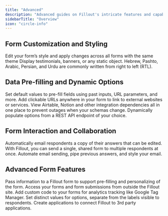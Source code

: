 ```yaml
---
title: "Advanced"
description: "Advanced guides on Fillout's intricate features and capabilities."
sidebarTitle: "Overview"
icon: "circle-info"
---
```


## Form Customization and Styling

<CardGroup cols={2}>
  <Card title="Custom CSS" icon="paint-roller" iconType="regular" color="#FFC738" href="/help/custom-css">
    Edit your form’s style and apply changes across all forms with the same theme
  </Card>
  <Card title="HTML and CSS form field" icon="display-code" iconType="regular" color="#FFC738" href="/help/html-css">
    Display testimonials, banners, or any static object.
  </Card>
  <Card title="Right to left aligned forms" icon="arrow-right-to-line" iconType="regular" color="#FFC738" href="/help/right-to-left-forms">
    Hebrew, Pashto, Arabic, Persian, and Urdu are commonly written from right to left (RTL).
  </Card>
</CardGroup>

## Data Pre-filling and Dynamic Options

<CardGroup cols={2}>
  <Card title="Pre-fill fields" icon="fill" iconType="regular" color="#FFC738" href="/help/prefill-fields">
    Set default values to pre-fill fields using past inputs, URL parameters, and more.
  </Card>
  <Card title="Add links and external URLs" icon="link" iconType="regular" color="#FFC738" href="/help/add-links-to-form">
    Add clickable URLs anywhere in your form to link to external websites or services.
  </Card>
  <Card title="View external form dependencies" icon="rotate" iconType="regular" color="#FFC738" href="/help/form-dependencies">
    View Airtable, Notion and other integration dependencies all in one place to prevent outages when your schemas change.
  </Card>
  <Card title="Populate dropdown options with a webhook" icon="list-dropdown" iconType="regular" color="#FFC738" href="/help/dynamic-form-dropdowns">
    Dynamically populate options from a REST API endpoint of your choice.
  </Card>
</CardGroup>

## Form Interaction and Collaboration

<CardGroup cols={2}>
  <Card title="Respondent notification email" icon="bell" iconType="regular" color="#FFC738" href="/help/respondent-emails">
    Automatically email respondents a copy of their answers that can be edited.
  </Card>
  <Card title="Collaborative forms" icon="screen-users" iconType="regular" color="#FFC738" href="/help/collaborative-forms">
    With Fillout, you can send a single, shared form to multiple respondents at once.
  </Card>
  <Card title="Custom email notifications" icon="envelope-open-text" iconType="regular" color="#FFC738" href="/help/custom-emails">
    Automate email sending, pipe previous answers, and style your email.
  </Card>
</CardGroup>

## Advanced Form Features

<CardGroup cols={2}>
  <Card title="URL Parameters/Hidden fields" icon="brackets-curly" iconType="regular" color="#FFC738" href="/help/url-parameters">
    Pass information to a Fillout form to support pre-filling and personalizing of the form.
  </Card>
  <Card title="Fillout REST API" icon="code" iconType="regular" color="#FFC738" href="/help/fillout-rest-api">
    Access your forms and form submissions from outside the Fillout site.
  </Card>
  <Card title="Custom code" icon="rectangle-code" iconType="regular" color="#FFC738" href="/help/custom-code">
    Add custom code to your forms for analytics tracking like Google Tag Manager.
  </Card>
  <Card title="Add custom values to answer options" icon="quote-left" iconType="regular" color="#FFC738" href="/help/custom-values">
    Set distinct values for options, separate from the labels visible to respondents.
  </Card>
  <Card title="Create Fillout 3rd Party Apps" icon="game-console-handheld" iconType="regular" color="#FFC738" href="/help/oauth-applications">
    Create applications to connect Fillout to 3rd party applications.
  </Card>
</CardGroup>